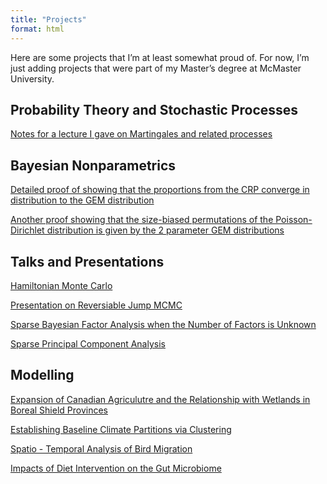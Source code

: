 ```yaml
---
title: "Projects"
format: html
---
```


Here are some projects that I'm at least somewhat proud of. For now, I'm just adding projects that were part of my Master's degree at McMaster University.

## Probability Theory and Stochastic Processes

[Notes for a lecture I gave on Martingales and related processes](files/Probability_and_Stochastics/martingales_intro_notes.pdf)

## Bayesian Nonparametrics

[Detailed proof of showing that the proportions from the CRP converge in distribution to the GEM distribution](files/NPBayes/NPBayes_hmwk3.pdf)

[Another proof showing that the size-biased permutations of the Poisson-Dirichlet distribution is given by the 2 parameter GEM distributions](files/NPBayes/NPBayes_hmwk4.pdf)

## Talks and Presentations

[Hamiltonian Monte Carlo](files/Talks_and_Presentations/HMC_Presentation.pdf)

[Presentation on Reversiable Jump MCMC](files/Talks_and_Presentations/RJMCMC.pdf)

[Sparse Bayesian Factor Analysis when the Number of Factors is Unknown](files/Talks_and_Presentations/SBCA.pdf)

[Sparse Principal Component Analysis](files/Talks_and_Presentations/factor_analysis.pdf)

## Modelling

[Expansion of Canadian Agriculutre and the Relationship with Wetlands in Boreal Shield Provinces](files/Data_Science/780As1.pdf)

[Establishing Baseline Climate Partitions via Clustering](files/Data_Science/780As3.pdf)

[Spatio - Temporal Analysis of Bird Migration](files/Data_Science/bird_dat.pdf)

[Impacts of Diet Intervention on the Gut Microbiome](files/Data_Science/MicrobiomeGut.pdf)
